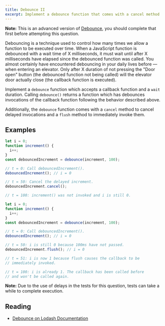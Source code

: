 ```yaml
---
title: Debounce II
excerpt: Implement a debounce function that comes with a cancel method to cancel delayed invocations and a flush method to immediately invoke them
---
```


**Note:** This is an advanced version of [Debounce](/questions/javascript/debounce), you should complete that first before attempting this question.

Debouncing is a technique used to control how many times we allow a function to be executed over time. When a JavaScript function is debounced with a wait time of X milliseconds, it must wait until after X milliseconds have elapsed since the debounced function was called. You almost certainly have encountered debouncing in your daily lives before — when entering an elevator. Only after X duration of not pressing the "Door open" button (the debounced function not being called) will the elevator door actually close (the callback function is executed).

Implement a `debounce` function which accepts a callback function and a `wait` duration. Calling `debounce()` returns a function which has debounces invocations of the callback function following the behavior described above.

Additionally, the `debounce` function comes with a `cancel` method to cancel delayed invocations and a `flush` method to immediately invoke them.

## Examples

```js
let i = 0;
function increment() {
  i++;
}
const debouncedIncrement = debounce(increment, 100);

// t = 0: Call debouncedIncrement().
debouncedIncrement(); // i = 0

// t = 50: Cancel the delayed increment.
debouncedIncrement.cancel();

// t = 100: increment() was not invoked and i is still 0.
```

```js
let i = 0;
function increment() {
  i++;
}
const debouncedIncrement = debounce(increment, 100);

// t = 0: Call debouncedIncrement().
debouncedIncrement(); // i = 0

// t = 50: i is still 0 because 100ms have not passed.
debouncedIncrement.flush(); // i = 0

// t = 51: i is now 1 because flush causes the callback to be
// immediately invoked.

// t = 100: i is already 1. The callback has been called before
// and won't be called again.
```

**Note:** Due to the use of delays in the tests for this question, tests can take a while to complete execution.

## Reading

- [Debounce on Lodash Documentation](https://lodash.com/docs/4.17.15#debounce)
